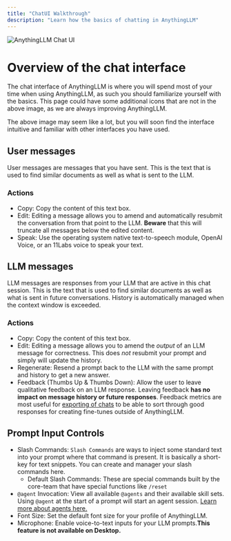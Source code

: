 ```yaml
---
title: "ChatUI Walkthrough"
description: "Learn how the basics of chatting in AnythingLLM"
---
```



<Image
  src="/images/guides/chat-ui.png"
  height={1080}
  width={1920}
  quality={100}
  alt="AnythingLLM Chat UI"
/>

# Overview of the chat interface

The chat interface of AnythingLLM is where you will spend most of your time when using AnythingLLM, as such you should familiarize yourself with the basics. This page could have some additional
icons that are not in the above image, as we are always improving AnythingLLM.

The above image may seem like a lot, but you will soon find the interface intuitive and familiar with other interfaces you have used.

## User messages

User messages are messages that you have sent. This is the text that is used to find similar documents as well as what is sent to the LLM.

### Actions

- Copy: Copy the content of this text box.
- Edit: Editing a message allows you to amend and automatically resubmit the conversation from that point to the LLM. **Beware** that this will truncate all messages below the edited content.
- Speak: Use the operating system native text-to-speech module, OpenAI Voice, or an 11Labs voice to speak your text.

## LLM messages

LLM messages are responses from your LLM that are active in this chat session. This is the text that is used to find similar documents as well as what is sent in future conversations. History is automatically managed when the context window is exceeded.

### Actions

- Copy: Copy the content of this text box.
- Edit: Editing a message allows you to amend the _output_ of an LLM message for correctness. This does _not_ resubmit your prompt and simply will update the history.
- Regenerate: Resend a prompt back to the LLM with the same prompt and history to get a new answer.
- Feedback (Thumbs Up & Thumbs Down): Allow the user to leave qualitative feedback on an LLM response. Leaving feedback **has no impact on message history or future responses**. Feedback metrics are most useful for [exporting of chats](/features/chat-logs) to be able to sort through good responses for creating fine-tunes outside of AnythingLLM.

## Prompt Input Controls

- Slash Commands: `Slash Commands` are ways to inject some standard text into your prompt where that command is present. It is basically a short-key for text snippets. You can create and manager your slash commands here.
  - Default Slash Commands: These are special commands built by the core-team that have special functions like `/reset`
- `@agent` Invocation: View all available `@agents` and their available skill sets. Using `@agent` at the start of a prompt will start an agent session. [Learn more about agents here.](/agent/overview)
- Font Size: Set the default font size for your profile of AnythingLLM.
- Microphone: Enable voice-to-text inputs for your LLM prompts.**This feature is not available on Desktop.**
